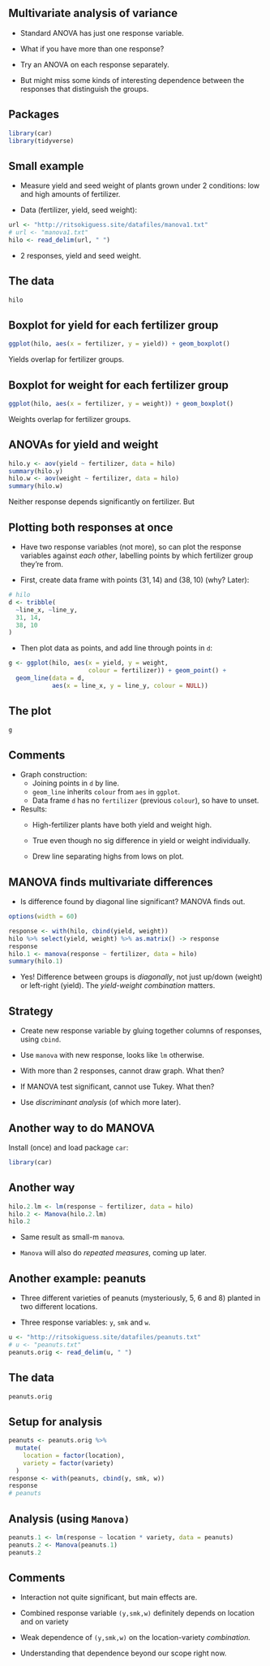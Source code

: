 
## Multivariate analysis of variance


* Standard ANOVA has just one response variable.

* What if you have more than one response?

* Try an ANOVA on each response separately.

* But might miss some kinds of interesting dependence between the responses that distinguish the groups.



## Packages
```r
library(car)
library(tidyverse)
```

   


## Small example


* Measure yield and seed weight of plants grown under 2 conditions: low and high amounts of fertilizer.

* Data (fertilizer, yield, seed weight):
```r
url <- "http://ritsokiguess.site/datafiles/manova1.txt"
# url <- "manova1.txt"
hilo <- read_delim(url, " ")
```
 

* 2 responses, yield and seed weight.



## The data
```r
hilo
```

   


## Boxplot for yield for each fertilizer group
```r
ggplot(hilo, aes(x = fertilizer, y = yield)) + geom_boxplot()
```
 
Yields overlap for fertilizer groups.


## Boxplot for weight for each fertilizer group
```r
ggplot(hilo, aes(x = fertilizer, y = weight)) + geom_boxplot()
```
 

Weights overlap for fertilizer groups.


## ANOVAs for yield and weight

\small
```r
hilo.y <- aov(yield ~ fertilizer, data = hilo)
summary(hilo.y)
hilo.w <- aov(weight ~ fertilizer, data = hilo)
summary(hilo.w)
```
 
\normalsize

Neither response depends significantly on fertilizer. But\ldots


## Plotting both responses at once

- Have two response variables (not more), so can plot the
response variables against *each other*, labelling points by
which fertilizer group they're from.

\footnotesize

- First, create data frame with points $(31,14)$ and $(38,10)$ (why? Later):

```r
# hilo
d <- tribble(
  ~line_x, ~line_y,
  31, 14,
  38, 10
)
```

- Then plot data as points, and add line through points in `d`:

```r
g <- ggplot(hilo, aes(x = yield, y = weight,
                      colour = fertilizer)) + geom_point() +
  geom_line(data = d,
            aes(x = line_x, y = line_y, colour = NULL))
```

\normalsize

## The plot
```r
g
```

## Comments

- Graph construction:
  - Joining points in `d` by line.
  - `geom_line` 
inherits `colour` from `aes` in `ggplot`.
  - Data frame `d` has
no `fertilizer` (previous `colour`), so have to unset.

- Results:
  * High-fertilizer plants have both yield and weight high.

  * True even though no sig difference in yield or weight individually.

  * Drew line separating highs from lows on plot.



## MANOVA finds multivariate differences


* Is difference found by diagonal line significant? MANOVA finds out.

\footnotesize

```r
options(width = 60)
```


```r
response <- with(hilo, cbind(yield, weight))
hilo %>% select(yield, weight) %>% as.matrix() -> response
response
hilo.1 <- manova(response ~ fertilizer, data = hilo)
summary(hilo.1)
```

\normalsize 

* Yes! Difference between groups is *diagonally*, not just up/down
(weight) or left-right (yield). The *yield-weight combination* matters.




## Strategy



* Create new response variable by gluing together columns of
responses, using `cbind`.

* Use `manova` with new response, looks like `lm` otherwise.

* With more than 2 responses, cannot draw graph. What then?

* If MANOVA test significant, cannot use Tukey. What then?

* Use *discriminant analysis* (of which more later).




## Another way to do MANOVA
Install (once) and load package `car`:
```r
library(car)
```
 


## Another way\ldots
  
```r
hilo.2.lm <- lm(response ~ fertilizer, data = hilo)
hilo.2 <- Manova(hilo.2.lm)
hilo.2
```

   


* Same result as small-m `manova`.

* `Manova` will also do *repeated measures*, coming up
later.




## Another example: peanuts


*  Three different varieties
of peanuts (mysteriously, 5, 6 and 8) planted in two different
locations.

* Three response variables: `y`, `smk` and
`w`.

```r
u <- "http://ritsokiguess.site/datafiles/peanuts.txt"
# u <- "peanuts.txt"
peanuts.orig <- read_delim(u, " ")
```
 
## The data

\small
```r
peanuts.orig
```

\normalsize

## Setup for analysis

```r
peanuts <- peanuts.orig %>%
  mutate(
    location = factor(location),
    variety = factor(variety)
  )
response <- with(peanuts, cbind(y, smk, w))
response
# peanuts
```
 


## Analysis (using `Manova)`

\small
```r
peanuts.1 <- lm(response ~ location * variety, data = peanuts)
peanuts.2 <- Manova(peanuts.1)
peanuts.2
```
\normalsize 
 
## Comments


* Interaction not quite significant, but main effects are.

* Combined response variable `(y,smk,w)` definitely depends
on location and on variety

* Weak dependence of `(y,smk,w)` on the location-variety *combination.*

* Understanding that dependence beyond our scope right now.



